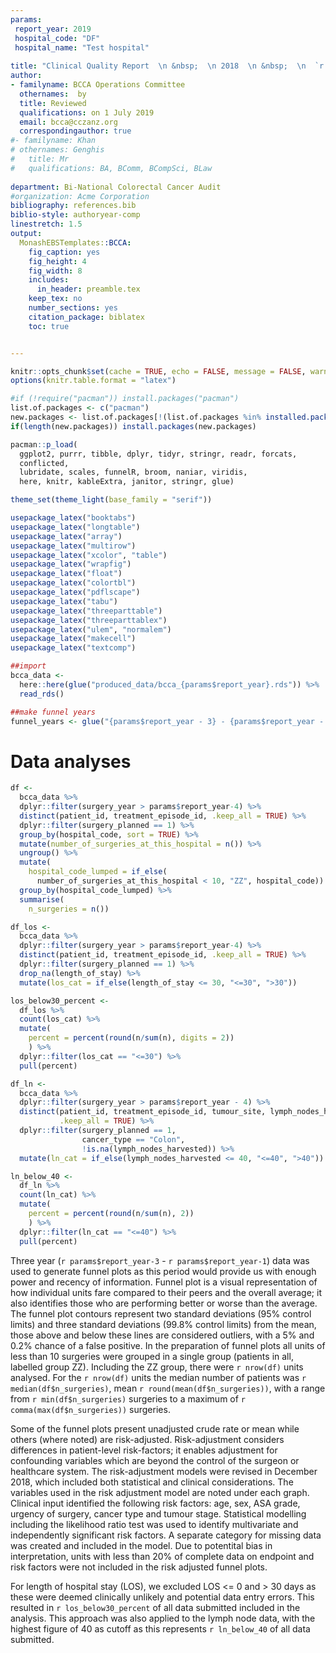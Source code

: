 ```yaml
---
params:
 report_year: 2019
 hospital_code: "DF"
 hospital_name: "Test hospital"
 
title: "Clinical Quality Report  \n &nbsp;  \n 2018  \n &nbsp;  \n  `r params$hospital_name`"
author:
- familyname: BCCA Operations Committee
  othernames:  by
  title: Reviewed   
  qualifications: on 1 July 2019
  email: bcca@cczanz.org
  correspondingauthor: true
#- familyname: Khan
# othernames: Genghis
#   title: Mr
#   qualifications: BA, BComm, BCompSci, BLaw
  
department: Bi-National Colorectal Cancer Audit
#organization: Acme Corporation
bibliography: references.bib
biblio-style: authoryear-comp
linestretch: 1.5
output:
  MonashEBSTemplates::BCCA:
    fig_caption: yes
    fig_height: 4
    fig_width: 8
    includes:
      in_header: preamble.tex
    keep_tex: no
    number_sections: yes
    citation_package: biblatex
    toc: true


---
```

```r
knitr::opts_chunk$set(cache = TRUE, echo = FALSE, message = FALSE, warning = FALSE, error = TRUE)
options(knitr.table.format = "latex")

#if (!require("pacman")) install.packages("pacman")
list.of.packages <- c("pacman")
new.packages <- list.of.packages[!(list.of.packages %in% installed.packages()[,"Package"])]
if(length(new.packages)) install.packages(new.packages)

pacman::p_load(
  ggplot2, purrr, tibble, dplyr, tidyr, stringr, readr, forcats,
  conflicted,
  lubridate, scales, funnelR, broom, naniar, viridis,
  here, knitr, kableExtra, janitor, stringr, glue)

theme_set(theme_light(base_family = "serif"))

usepackage_latex("booktabs")
usepackage_latex("longtable")
usepackage_latex("array")
usepackage_latex("multirow")
usepackage_latex("xcolor", "table")
usepackage_latex("wrapfig")
usepackage_latex("float")
usepackage_latex("colortbl")
usepackage_latex("pdflscape")
usepackage_latex("tabu")
usepackage_latex("threeparttable")
usepackage_latex("threeparttablex")
usepackage_latex("ulem", "normalem")
usepackage_latex("makecell")
usepackage_latex("textcomp")
```

```r
##import
bcca_data <- 
  here::here(glue("produced_data/bcca_{params$report_year}.rds")) %>%
  read_rds()

##make funnel years
funnel_years <- glue("{params$report_year - 3} - {params$report_year - 1}")
```

\newpage
# Data analyses
```r
df <- 
  bcca_data %>%
  dplyr::filter(surgery_year > params$report_year-4) %>%
  distinct(patient_id, treatment_episode_id, .keep_all = TRUE) %>%
  dplyr::filter(surgery_planned == 1) %>%
  group_by(hospital_code, sort = TRUE) %>%
  mutate(number_of_surgeries_at_this_hospital = n()) %>%
  ungroup() %>%
  mutate(
    hospital_code_lumped = if_else(
      number_of_surgeries_at_this_hospital < 10, "ZZ", hospital_code)) %>%
  group_by(hospital_code_lumped) %>%
  summarise(
    n_surgeries = n())

df_los <-
  bcca_data %>%
  dplyr::filter(surgery_year > params$report_year-4) %>%
  distinct(patient_id, treatment_episode_id, .keep_all = TRUE) %>%
  dplyr::filter(surgery_planned == 1) %>%
  drop_na(length_of_stay) %>%
  mutate(los_cat = if_else(length_of_stay <= 30, "<=30", ">30"))

los_below30_percent <- 
  df_los %>%
  count(los_cat) %>%
  mutate(
    percent = percent(round(n/sum(n), digits = 2))
    ) %>%
  dplyr::filter(los_cat == "<=30") %>%
  pull(percent) 

df_ln <-
  bcca_data %>%
  dplyr::filter(surgery_year > params$report_year - 4) %>%
  distinct(patient_id, treatment_episode_id, tumour_site, lymph_nodes_harvested,
           .keep_all = TRUE) %>%
  dplyr::filter(surgery_planned == 1,
                cancer_type == "Colon",
                !is.na(lymph_nodes_harvested)) %>%
  mutate(ln_cat = if_else(lymph_nodes_harvested <= 40, "<=40", ">40"))

ln_below_40 <- 
  df_ln %>%
  count(ln_cat) %>%
  mutate(
    percent = percent(round(n/sum(n), 2))
    ) %>%
  dplyr::filter(ln_cat == "<=40") %>%
  pull(percent)

```

Three year (`r params$report_year-3` - `r params$report_year-1`) data was used to generate funnel plots as this period would provide us with enough power and recency of information. Funnel plot is a visual representation of how individual units fare compared to their peers and the overall average; it also identifies those who are performing better or worse than the average. The funnel plot contours represent two standard deviations (95% control limits) and three standard deviations (99.8% control limits) from the mean, those above and below these lines are considered outliers, with a 5% and 0.2% chance of a false positive. In the preparation of funnel plots all units of less than 10 surgeries were grouped in a single group (patients in all, labelled group ZZ). Including the ZZ group, there were `r nrow(df)` units analysed.  For the `r nrow(df)` units the median number of patients was `r median(df$n_surgeries)`, mean `r round(mean(df$n_surgeries))`, with a range from `r min(df$n_surgeries)` surgeries to a maximum of `r comma(max(df$n_surgeries))` surgeries.

Some of the funnel plots present unadjusted crude rate or mean while others (where noted) are risk-adjusted. Risk-adjustment considers differences in patient-level risk-factors; it enables adjustment for confounding variables which are beyond the control of the surgeon or healthcare system. The risk-adjustment models were revised in December 2018, which included both statistical and clinical considerations. The variables used in the risk adjustment model are noted under each graph. Clinical input identified the following risk factors: age, sex, ASA grade, urgency of surgery, cancer type and tumour stage. Statistical modelling including the likelihood ratio test was used to identify multivariate and independently significant risk factors. A separate category for missing data was created and included in the model. Due to potentital bias in interpretation, units with less than 20% of complete data on endpoint and risk factors were not included in the risk adjusted funnel plots. 

For length of hospital stay (LOS), we excluded LOS <= 0 and > 30 days as these were deemed clinically unlikely and potential data entry errors. This resulted in `r los_below30_percent` of all data submitted included in the analysis. This approach was also applied to the lymph node data, with the highest figure of 40 as cutoff as this represents `r ln_below_40` of all data submitted.

